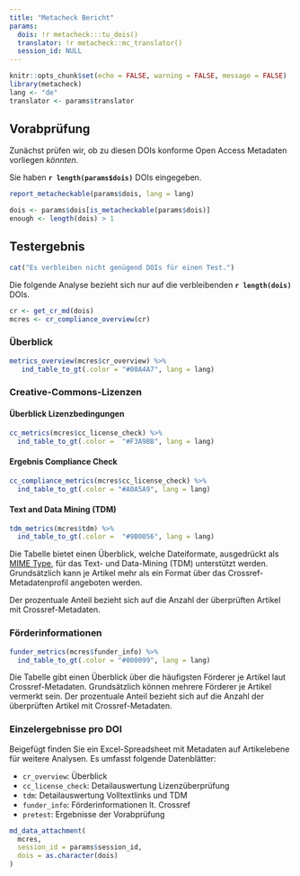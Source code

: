 ```yaml
---
title: "Metacheck Bericht"
params:
  dois: !r metacheck:::tu_dois()
  translator: !r metacheck::mc_translator()
  session_id: NULL
---
```


<!-- this file always has to be in sync with other language versions -->

```r
knitr::opts_chunk$set(echo = FALSE, warning = FALSE, message = FALSE)
library(metacheck)
lang <- "de"
translator <- params$translator
```


## Vorabprüfung

Zunächst prüfen wir, ob zu diesen DOIs konforme Open Access Metadaten vorliegen *könnten*.

Sie haben **`r length(params$dois)`** DOIs eingegeben.

```r
report_metacheckable(params$dois, lang = lang)
```

```r
dois <- params$dois[is_metacheckable(params$dois)]
enough <- length(dois) > 1
```

## Testergebnis

```r
cat("Es verbleiben nicht genügend DOIs für einen Test.")
```

Die folgende Analyse bezieht sich nur auf die verbleibenden **`r length(dois)`** DOIs.

```r
cr <- get_cr_md(dois)
mcres <- cr_compliance_overview(cr)
```


### Überblick

```r
metrics_overview(mcres$cr_overview) %>%
   ind_table_to_gt(.color = "#00A4A7", lang = lang)
```


### Creative-Commons-Lizenzen

#### Überblick Lizenzbedingungen

```r
cc_metrics(mcres$cc_license_check) %>%
  ind_table_to_gt(.color =  "#F3A9BB", lang = lang)
```

#### Ergebnis Compliance Check

```r
cc_compliance_metrics(mcres$cc_license_check) %>%
  ind_table_to_gt(.color = "#A0A5A9", lang = lang)
```

#### Text and Data Mining (TDM)

```r
tdm_metrics(mcres$tdm) %>%
  ind_table_to_gt(.color =  "#9B0056", lang = lang)
```

Die Tabelle bietet einen Überblick, welche Dateiformate,
ausgedrückt als [MIME
Type](https://developer.mozilla.org/en-US/docs/Web/HTTP/Basics_of_HTTP/MIME_types/Common_types),
für das Text- und Data-Mining (TDM) unterstützt werden. Grundsätzlich
kann je Artikel mehr als ein Format über das Crossref-Metadatenprofil
angeboten werden.

Der prozentuale Anteil bezieht sich auf die Anzahl der überprüften Artikel mit Crossref-Metadaten.


### Förderinformationen 

```r
funder_metrics(mcres$funder_info) %>%
  ind_table_to_gt(.color = "#000099", lang = lang)
```

Die Tabelle gibt einen Überblick über die häufigsten Förderer je Artikel laut Crossref-Metadaten. 
Grundsätzlich können mehrere Förderer je Artikel vermerkt sein.
Der prozentuale Anteil bezieht sich auf die Anzahl der überprüften Artikel mit Crossref-Metadaten.


### Einzelergebnisse pro DOI

Beigefügt finden Sie ein Excel-Spreadsheet mit Metadaten auf Artikelebene für weitere Analysen. 
Es umfasst folgende Datenblätter:

- `cr_overview`: Überblick  
- `cc_license_check`: Detailauswertung Lizenzüberprüfung
- `tdm`: Detailauswertung Volltextlinks und TDM
- `funder_info`: Förderinformationen lt. Crossref
- `pretest`: Ergebnisse der Vorabprüfung


```r
md_data_attachment(
  mcres,
  session_id = params$session_id,
  dois = as.character(dois)
)
```
